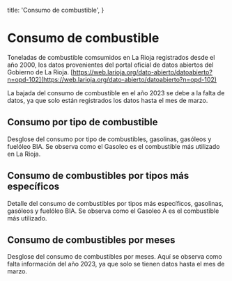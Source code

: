 
  title: 'Consumo de combustible',
}

# Consumo de combustible 

Toneladas de combustible comsumidos en La Rioja registrados desde el año 2000, los datos provenientes del portal oficial de datos abiertos del Gobierno de La Rioja. [https://web.larioja.org/dato-abierto/datoabierto?n=opd-102](https://web.larioja.org/dato-abierto/datoabierto?n=opd-102)

La bajada del consumo de combustible en el año 2023 se debe a la falta de datos, ya que solo están registrados los datos hasta el mes de marzo.

<FuelComsumptionPerYear />

## Consumo por tipo de combustible

Desglose del consumo por tipo de combustibles, gasolinas, gasóleos y fuelóleo BIA. Se observa como el Gasoleo es el combustible más utilizado en La Rioja.

<FuelComsumptionPerType />

## Consumo de combustibles por tipos más específicos

Detalle del consumo de combustibles por tipos más específicos, gasolinas, gasóleos y fuelóleo BIA. Se observa como el Gasoleo A es el combustible más utilizado.

<FuelComsumptionPerSpecificType />

## Consumo de combustibles por meses

Desglose del consumo de combustibles por meses. Aquí se observa como falta información del año 2023, ya que solo se tienen datos hasta el mes de marzo.

<FuelComsumptionPerMonth />

